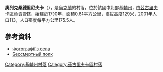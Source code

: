 {{coord|50|33|23|N|31|47|40|E|scale:30000|display=title}}

'''奧列克桑德里尼夫卡'''（{{lang-uk|Олександринівка}}），是[[烏克蘭|烏克蘭]]的村落，位於該國中北部[[基輔州|基輔州]]，由[[茲古里夫卡區|茲古里夫卡區]]負責管轄，始建於1790年，面積0.64平方公里，海拔高度129米，2001年人口113，人口密度每平方公里175.5人。

==參考資料==
* [http://foto-planeta.com/ua/np/150785/oleksandrinivka.html Фотографії з села] {{Wayback|url=http://foto-planeta.com/ua/np/150785/oleksandrinivka.html |date=20140714164123 }}
* [https://web.archive.org/web/20140714175146/http://www.nashpolk.dp.ua/stories.php?story=2079#we-are Бессмертный полк] {{ref-ru}}

{{DEFAULTSORT:Олександринівка}}
[[Category:基輔州村落|Category:基輔州村落]]
[[Category:茲古里夫卡區村落|Category:茲古里夫卡區村落]]


{{Kiev-geo-stub}}